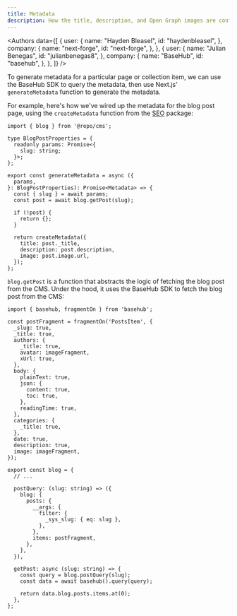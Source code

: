 ```yaml
---
title: Metadata
description: How the title, description, and Open Graph images are configured in the CMS.
---
```



<Authors
  data={[
    {
      user: {
        name: "Hayden Bleasel",
        id: "haydenbleasel",
      },
      company: {
        name: "next-forge",
        id: "next-forge",
      },
    },
    {
      user: {
        name: "Julian Benegas",
        id: "julianbenegas8",
      },
      company: {
        name: "BaseHub",
        id: "basehub",
      },
    },
  ]}
/>

To generate metadata for a particular page or collection item, we can use the BaseHub SDK to query the metadata, then use Next.js' `generateMetadata` function to generate the metadata.

For example, here's how we've wired up the metadata for the blog post page, using the `createMetadata` function from the [SEO](/packages/seo) package:

```tsx apps/web/app/blog/[slug]/page.tsx
import { blog } from '@repo/cms';

type BlogPostProperties = {
  readonly params: Promise<{
    slug: string;
  }>;
};

export const generateMetadata = async ({
  params,
}: BlogPostProperties): Promise<Metadata> => {
  const { slug } = await params;
  const post = await blog.getPost(slug);

  if (!post) {
    return {};
  }

  return createMetadata({
    title: post._title,
    description: post.description,
    image: post.image.url,
  });
};
```

`blog.getPost` is a function that abstracts the logic of fetching the blog post from the CMS. Under the hood, it uses the BaseHub SDK to fetch the blog post from the CMS:

```tsx packages/cms/index.ts
import { basehub, fragmentOn } from 'basehub';

const postFragment = fragmentOn('PostsItem', {
  _slug: true,
  _title: true,
  authors: {
    _title: true,
    avatar: imageFragment,
    xUrl: true,
  },
  body: {
    plainText: true,
    json: {
      content: true,
      toc: true,
    },
    readingTime: true,
  },
  categories: {
    _title: true,
  },
  date: true,
  description: true,
  image: imageFragment,
});

export const blog = {
  // ...

  postQuery: (slug: string) => ({
    blog: {
      posts: {
        __args: {
          filter: {
            _sys_slug: { eq: slug },
          },
        },
        items: postFragment,
      },
    },
  }),

  getPost: async (slug: string) => {
    const query = blog.postQuery(slug);
    const data = await basehub().query(query);

    return data.blog.posts.items.at(0);
  },
};
```